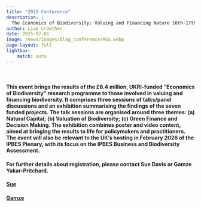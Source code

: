 ```yaml
---
title: "2025 Conference"
description: |
  The Economics of Biodiversity: Valuing and Financing Nature 16th-17th September 2025, Royal Geographical Society, London
author: Liam Crowther
date: 2025-07-01
image: /news/images/blog_conference/RGS.webp
page-layout: full
lightbox: 
    match: auto
---
```


<br />

#### This event brings the results of the £6.4 million, UKRI-funded “Economics of Biodiversity” research programme to those involved in valuing and financing biodiversity. It comprises three sessions of talks/panel discussions and an exhibition summarising the findings of the seven funded projects. The talk sessions are organised around three themes: (a) Natural Capital; (b) Valuation of Biodiversity; (c) Green Finance and Decision Making. The exhibition combines poster and video content, aimed at bringing the results to life for policymakers and practitioners. The event will also be relevant to the UK’s hosting in February 2026 of the IPBES Plenary, with its focus on the IPBES Business and Biodiversity Assessment. 

#### For further details about registration, please contact Sue Davis or Gamze Yakar-Pritchard.

#### [Sue](mailto:sue.davis@nottingham.ac.uk)
#### [Gamze](gamze.yakar-pritchard@nottingham.ac.uk)

</br>
